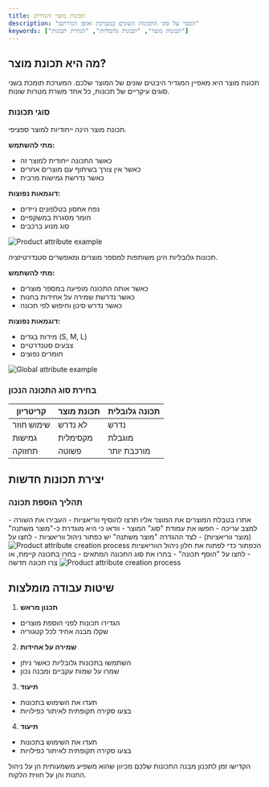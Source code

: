 ```yaml
---
title: תכונות מוצר והגדרתן
description: "הסבר על סוגי התכונות השונים במערכת ואופן הגדרתם"
keywords: ["תכונות מוצר", "תכונות גלובליות", "הגדרת תכונות"]
---
```


## מה היא תכונת מוצר?

תכונת מוצר היא מאפיין המגדיר היבטים שונים של המוצר שלכם. המערכת תומכת בשני סוגים עיקריים של תכונות, כל אחד משרת מטרות שונות.

### סוגי תכונות

<Step>
<StepItem title="תכונת מוצר">

תכונת מוצר הינה ייחודיות למוצר ספציפי.

**מתי להשתמש:**
- כאשר התכונה ייחודית למוצר זה
- כאשר אין צורך בשיתוף עם מוצרים אחרים
- כאשר נדרשת גמישות מרבית

**דוגמאות נפוצות:**
- נפח אחסון בטלפונים ניידים
- חומר מסגרת במשקפיים
- סוג מנוע ברכבים

<img src="https://placehold.co/800x300?text=Product+attribute+example" alt="Product attribute example" />
</StepItem>

<StepItem title="תכונה גלובלית">

תכונות גלובליות הינן משותפות למספר מוצרים ומאפשרים סטנדרטיזציה.

**מתי להשתמש:**
- כאשר אותה התכונה מופיעה במספר מוצרים
- כאשר נדרשת שמירה על אחידות בחנות
- כאשר נדרש סינון וחיפוש לפי תכונה

**דוגמאות נפוצות:**
- מידות בגדים (S, M, L)
- צבעים סטנדרטיים
- חומרים נפוצים

<img src="https://placehold.co/800x300?text=Example+attribute+example" alt="Global attribute example" />

</StepItem>
</Step>

### בחירת סוג התכונה הנכון

| קריטריון | תכונת מוצר |תכונה גלובלית |
|-----------|--------------|----------------|
| שימוש חוזר | לא נדרש | נדרש |
| גמישות | מקסימלית | מוגבלת |
| תחזוקה | פשוטה | מורכבת יותר |



## יצירת תכונות חדשות

### תהליך הוספת תכונה


<Step>
<StepItem title="גישה לחלון ניהול הווריאציות">
  - אתרו בטבלת המוצרים את המוצר אליו תרצו להוסיף ווריאציות
  - העבירו את השורה למצב עריכה
  - חפשו את עמודת "סוג" המוצר 
  - וודאו כי היא מוגדרת כ-"מוצר משתנה" (מוצר ווריאציות)
  - לצד ההגדרה "מוצר משתנה" יש כפתור ניהול ווריאציות
  - לחצו על הכפתור כדי לפתוח את חלון ניהול הווריאציות
<img src="https://placehold.co/800x300?text=Product+attribute+creation+process" alt="Product attribute creation process" />
</StepItem>

<StepItem title="הוספת תכונה חדשה">
  - לחצו על "הוסף תכונה"
  - בחרו את סוג התכונה המתאים
  - בחרו בתכונה קיימת, או צרו תכונה חדשה
<img src="https://placehold.co/800x300?text=Product+attribute+creation+process" alt="Product attribute creation process" />
</StepItem>
</Step>



## שיטות עבודה מומלצות

1. **תכנון מראש**
  - הגדירו תכונות לפני הוספת מוצרים
  - שקלו מבנה אחיד לכל קטגוריה

2. **שמירה על אחידות**
  - השתמשו בתכונות גלובליות כאשר ניתן
  - שמרו על שמות עקביים ומבנה נכון

3. **תיעוד**
  - תעדו את השימוש בתכונות
  - בצעו סקירה תקופתית לאיתור כפילויות
4. **תיעוד**
  - תעדו את השימוש בתכונות
  - בצעו סקירה תקופתית לאיתור כפילויות

<Note title="חשוב" type="warning">
הקדישו זמן לתכנון מבנה התכונות שלכם מכיוון שהוא משפיע משמעותית הן על ניהול החנות והן על חווית הלקוח.
</Note>
